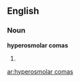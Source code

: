==English==

===Noun===
'''hyperosmolar comas'''

# {{plural of|[[hyperosmolar coma]]}}

[[ar:hyperosmolar comas]]